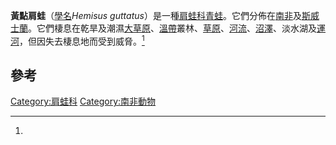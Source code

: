 {{NoteTA|G1=LS}}
{{Speciesbox
| name = 黃點肩蛙
| status = NT
| status_system = IUCN3.1
| status_ref = <ref name=iucn>{{IUCN2010|assessors=South African Frog Re-assessment Group (SA-FRoG) & IUCN SSC Amphibian Specialist Group|year=2010|title=Hemisus guttatus|id=55280|version=2010.4|downloaded=2010-12-01}}</ref>
| genus = Hemisus
| species = guttatus
| authority = (Rapp, 1842)
}}
'''黃點肩蛙'''（[[學名|學名]]''Hemisus guttatus''）是一種[[肩蛙科|肩蛙科]][[青蛙|青蛙]]。它們分佈在[[南非|南非]]及[[斯威士蘭|斯威士蘭]]。它們棲息在乾旱及潮濕[[大草原|大草原]]、[[溫帶|溫帶]]叢林、[[草原|草原]]、[[河流|河流]]、[[沼澤|沼澤]]、淡水湖及[[運河|運河]]，但因失去棲息地而受到威脅。<ref name=iucn/>

==參考==
{{reflist}}
{{Taxonbar|from=Q1081164}}

[[Category:肩蛙科|Category:肩蛙科]]
[[Category:南非動物|Category:南非動物]]